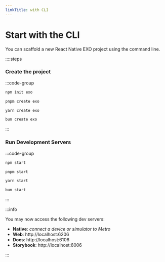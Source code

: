 ```yaml
---
linkTitle: with CLI
---
```


# Start with the CLI

You can scaffold a new React Native EXO project using the command line.

::::steps

### Create the project

:::code-group

```bash [npm]
npm init exo
```

```bash [pnpm]
pnpm create exo
```

```bash [yarn]
yarn create exo
```

```bash [bun]
bun create exo
```

:::

### Run Development Servers

:::code-group

```bash [npm]
npm start
```

```bash [pnpm]
pnpm start
```

```bash [yarn]
yarn start
```

```bash [bun]
bun start
```

:::

:::info

You may now access the following dev servers:
- **Native**: *connect a device or simulator to Metro*
- **Web**: http://localhost:6206
- **Docs**: http://localhost:6106
- **Storybook**: http://localhost:6006

:::
